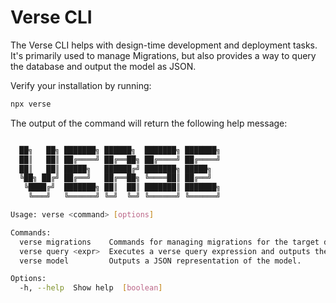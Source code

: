 
# Verse CLI

The Verse CLI helps with design-time development and deployment tasks. It's primarily used to manage Migrations, but
also provides a way to query the database and output the model as JSON.

Verify your installation by running:

```bash npm2yarn
npx verse
```

The output of the command will return the following help message:

```bash

  ██╗   ██╗ ███████╗ ██████╗  ███████╗ ███████╗
  ██║   ██║ ██╔════╝ ██╔══██╗ ██╔════╝ ██╔════╝
  ██║   ██║ █████╗   ██████╔╝ ███████╗ █████╗  
  ╚██╗ ██╔╝ ██╔══╝   ██╔══██╗ ╚════██║ ██╔══╝  
   ╚████╔╝  ███████╗ ██║  ██║ ███████║ ███████╗
    ╚═══╝   ╚══════╝ ╚═╝  ╚═╝ ╚══════╝ ╚══════╝

Usage: verse <command> [options]

Commands:
  verse migrations    Commands for managing migrations for the target database.
  verse query <expr>  Executes a verse query expression and outputs the results.
  verse model         Outputs a JSON representation of the model.

Options:
  -h, --help  Show help  [boolean]

```
